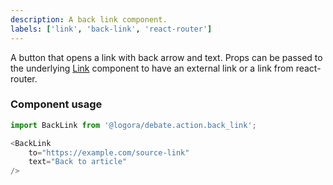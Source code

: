 ```yaml
---
description: A back link component.
labels: ['link', 'back-link', 'react-router']
---
```



A button that opens a link with back arrow and text.
Props can be passed to the underlying [Link](https://bit.cloud/logora/debate/action/link) component to have an external link or a link from react-router.

### Component usage

```js
import BackLink from '@logora/debate.action.back_link';
```
```js
<BackLink
    to="https://example.com/source-link"
    text="Back to article"
/>
```